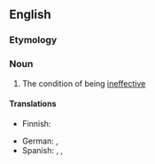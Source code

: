 ==English==

===Etymology===
{{suffix|en|ineffective|ness}}

===Noun===
{{en-noun|-|es}}

# The condition of being [[ineffective]]

====Translations====
{{trans-top|condition of being ineffective}}
* Finnish: {{t+|fi|tehottomuus}}
{{trans-mid}}
* German: {{t|de|Wirkungslosigkeit|f}}, {{t|de|Unwirksamkeit|f}}
* Spanish: {{t|es|ineficacia|f}}, {{t|es|inefectividad|f}}, {{t|es|inoperancia|f}}
{{trans-bottom}}